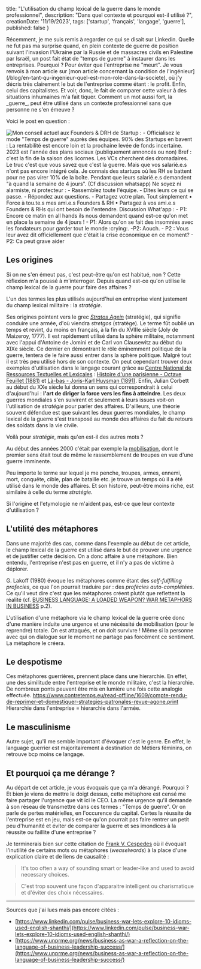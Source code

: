 
  title: "L'utilisation du champ lexical de la guerre dans le monde professionnel",
  description: "Dans quel contexte et pourquoi est-il utilisé ?",
  creationDate: '11/19/2023',
  tags: ['startup', 'français', 'langage', 'guerre'],
  published: false
}

<BlogPostLayout meta={meta}>
Récemment, je me suis remis à regarder ce qui se disait sur Linkedin. Quelle ne fut pas ma surprise quand, en plein contexte de guerre de position suivant l'invasion l'Ukraine par la Russie et de massacres civils en Palestine par Israël, un post fait état de "temps de guerre" à instaurer dans les entreprises. Pourquoi ? Pour éviter que l'entreprise ne "meurt". Je vous renvois à mon article sur [mon article concernant la condition de l'ingénieur](/blog/en-tant-qu-ingenieur-quel-est-mon-role-dans-la-societe), où j'y décris très clairement le but de l'entreprise comme étant : le profit. Enfin, celui des capitalistes. Et voir, donc, le fait de comparer cette valeur à des situations inhumaines m'a fait tiquer. Comment un mot aussi fort, la _guerre_, peut être utilisé dans un contexte professionnel sans que personne ne s'en émeuve ?

Voici le post en question : 

![Mon conseil actuel aux Founders & DRH de Startup : - Officialisez le mode "Temps de guerre" auprès des équipes. 90% des Startups en bavent : La rentabilité est encore loin et la prochaine levée de fonds incertaine. 2023 est l'année des plans sociaux (publiquement annoncés ou non) Bref : c'est la fin de la saison des licornes. Les VCs cherchent des dromadaires. Le truc c'est que vous savez que c'est la guerre. Mais que vos salarié.e.s n'ont pas encore intégré cela. Je connais des startups où les RH se battent pour ne pas virer 10% de la boîte. Pendant que leurs salarié.e.s demandent "à quand la semaine de 4 jours". (Cf discussion whatsapp) Ne soyez ni alarmiste, ni protecteur : - Rassemblez toute l'équipe. - Dites leurs ce qui se passe. - Répondez aux questions. - Partagez votre plan. Tout simplement • Force à tou.te.s mes ami.e.s Founders & RH • Partagez à vos ami.e.s Founders & RHs qui ont besoin de l'entendre. Discussion What'app : - P1: Encore ce matin en all hands ils nous demandent quand est-ce qu'on met en place la semaine de 4 jours ! - P1: Alors qu'on se fait des insomnies avec les fondateurs pour garder tout le monde :crying:. -P2: Aouch. - P2 : Vous leur avez dit officiellement que c'était la crise économique en ce moment? - P2: Ca peut grave aider](/articles/images/langage-guerre-monde-professionnel/screenshot_linkedin.png)

## Les origines

Si on ne s'en émeut pas, c'est peut-être qu'on est habitué, non ? Cette réflexion m'a poussé à m'interroger. Depuis quand est-ce qu'on utilise le champ lexical de la guerre pour faire des affaires ?

L'un des termes les plus utilisés aujourd'hui en entreprise vient justement du champ lexical militaire : la _stratégie_.

Ses origines pointent vers le grec [_Stratos Agein_](https://www.cnrtl.fr/definition/strat%C3%A9gie) (stratégie), qui signifie conduire une armée, d'où viendra _stretgos_ (stratège). Le terme fût oublié un temps et revint, du moins en français, à la fin du XVIIIe siècle (Joly de Maizeroy, 1777). Il est rapidement utilisé dans la sphère militaire, notamment avec l'appui d'Antoine de Jomini et de Carl von Clausewitz au début du XIXe siècle. Ce dernier en démontrant le rôle éminemment politique de la guerre, tentera de le faire aussi entrer dans la sphère politique. Malgré tout il est très peu utilisé hors de son contexte. On peut cependant trouver deux exemples d'utilisation dans le langage courant grâce au [Centre National de Ressources Textuelles et Lexicales](https://www.cnrtl.fr/definition/strat%C3%A9gie) : [Histoire d'une parisienne - Octave Feuillet (1881)](https://gallica.bnf.fr/ark:/12148/bpt6k6386309r/f131.item) et [Là-bas - Joris-Karl Huysman (1891)](https://gallica.bnf.fr/ark:/12148/bpt6k10672881/f48.item). Enfin, Julian Corbett au début du XXe siècle lui donna un sens qui correspondrait à celui d'aujourd'hui : __l'art de diriger la force vers les fins à atteindre__. Les deux guerres mondiales s'en suivirent et seulement à leurs issues voit-on l'utilisation de _stratégie_ pour parler des affaires. D'ailleurs, une théorie souvent défendue est que suivant les deux guerres mondiales, le champ lexical de la guerre s'est transposé au monde des affaires du fait du retours des soldats dans la vie civile.

Voilà pour _stratégie_, mais qu'en est-il des autres mots ?

Au début des années 2000 c'était par exemple la [mobilisation](https://www.cairn.info/revue-gestion-2005-2-page-35.htm), dont le premier sens était tout de même le rassemblement de troupes en vue d'une guerre imminente.

Peu importe le terme sur lequel je me penche, troupes, armes, ennemi, mort, conquête, cible, plan de bataille etc. je trouve un temps où il a été utilisé dans le monde des affaires. Et son histoire, peut-être moins riche, est similaire à celle du terme _stratégie_.

Si l'origine et l'etymologie ne m'aident pas, est-ce que leur contexte d'utilisation ?

## L'utilité des métaphores

Dans une majorité des cas, comme dans l'exemple au début de cet article, le champ lexical de la guerre est utilisé dans le but de prouver une urgence et de justifier cette décision. On a donc affaire à une métaphore. Bien entendu, l'entreprise n'est pas en guerre, et il n'y a pas de victime à déplorer.

G. Lakoff (1980) évoque les métaphores comme étant des _self-fulfilling profecies_, ce que l'on pourrait traduire par : des _profécies auto-complétées_. Ce qu'il veut dire c'est que les métaphores créent plutôt que reflettent la réalité (cf. [BUSINESS LANGUAGE: A LOADED WEAPON? WAR METAPHORS IN BUSINESS](https://dialnet.unirioja.es/descarga/articulo/3330262.pdf) p.2).

L'utilisation d'une métaphore via le champ lexical de la guerre crée donc d'une manière induite une urgence et une nécéssité de mobilisation (pour le reprendre) totale. On est attaqués, et on doit survivre ! Même si la personne avec qui on dialogue sur le moment ne partage pas forcément ce sentiment. La métaphore le créera.

## Le despotisme

Ces métaphores guerrières, prennent place dans une hierarchie. En effet, une des similitude entre l'entreprise et le monde militaire, c'est la hierarchie. De nombreux ponts peuvent être mis en lumière une fois cette analogie effectuée. https://www.contretemps.eu/read-offline/1609/compte-rendu-de-reprimer-et-domestiquer-strategies-patronales-revue-agone.print
Hierarchie dans l'entreprise = hierarchie dans l'armée.


## Le masculinisme

Autre sujet, qu'il me semble important d'évoquer c'est le genre. En effet, le language guerrier est majoritairement à destination de
Métiers féminins, on retrouve bcp moins ce langage.

## Et pourquoi ça me dérange ?

Au départ de cet article, je vous évoquais que ça m'a dérangé. Pourquoi ?
Et bien je viens de mettre le doigt dessus, cette métaphore est censé me faire partager l'urgence que vit ici le CEO. La même urgence qu'il demande à son réseau de transmettre dans ces termes : "Temps de guerre". Or on parle de pertes matérielles, en l'occurence du capital. Certes la réussite de l'entreprise est en jeu, mais est-ce qu'on pourrait pas faire rentrer un petit peu d'humanité et éviter de comparer la guerre et ses imondices à la réussite ou faillite d'une entreprise ?

Je terminerais bien sur cette citation de [Frank V. Cespedes](https://hbr.org/2014/12/stop-using-battle-metaphors-in-your-company-strategy) où il évoquait l'inutilité de certains mots ou métaphores (_weaselwords_) à la place d'une explication claire et de liens de causalité :
> It's too often a way of sounding smart or leader-like and used to avoid necessary choices.

> C'est trop souvent une façon d'apparaitre intelligent ou charismatique et d'éviter des choix nécessaires.

---

Sources que j'ai lues mais pas encore citées : 
- [https://www.linkedin.com/pulse/business-war-lets-explore-10-idioms-used-english-shanthi/](https://www.linkedin.com/pulse/business-war-lets-explore-10-idioms-used-english-shanthi/)
- [https://www.unprme.org/news/business-as-war-a-reflection-on-the-language-of-business-leadership-success/](https://www.unprme.org/news/business-as-war-a-reflection-on-the-language-of-business-leadership-success/)

</BlogPostLayout>